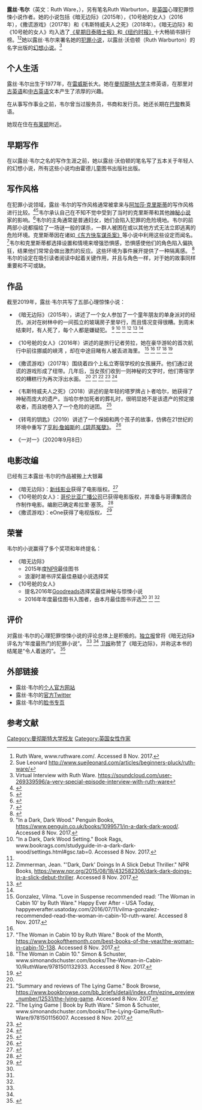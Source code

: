 {{Infobox writer|name=露丝·韦尔|birthplace={{GB}}[[雷威斯|雷威斯]]|occupation=小说家|awards=|notableworks=《暗无边际》
《10号舱的女人》
《撒谎游戏》|nationality={{GB}}|deathplace=|deathdate=|birthdate=1977年|image=Ruth_Ware_(2018).jpg|birthname=|hao=|zi=|pseudonym=|original=|caption=露丝·韦尔（2018年）|genre=犯罪小说、惊悚小说}}

'''露丝·韦尔'''（英文：Ruth Ware，{{bd|1977年||}}），另有笔名Ruth Warburton，是[[英国|英国]]心理犯罪惊悚小说作者。她的小说包括《暗无边际》（2015年），《10号舱的女人》（2016年），《撒谎游戏》（2017年）和《韦斯特威夫人之死》（2018年）。《暗无边际》和《10号舱的女人》均入选了[[星期日泰晤士報|《星期日泰晤士报》]]和[[纽约时报|《纽约时报》]]十大畅销书排行榜。<ref name="#1">Ruth Ware, www.ruthware.com/. Accessed 8 Nov. 2017.</ref><ref>Sue Leonard http://www.suejleonard.com/articles/beginners-pluck/ruth-ware/</ref>她以露丝·韦尔来署名她的[[犯罪小說|犯罪小说]]，以露丝·沃伯顿（Ruth Warburton）的名字出版的[[幻想小說|幻想小说]]。<ref>Virtual Interview with Ruth Ware. https://soundcloud.com/user-269339596/a-very-special-episode-interview-with-ruth-ware</ref> 

== 个人生活 ==
露丝·韦尔出生于1977年，在[[雷威斯|雷威斯]]长大。她在[[曼彻斯特大学|曼彻斯特大学]]主修英语，在那里对[[古英语|古英语]]和[[中古英语|中古英语]]文本产生了浓厚的兴趣。 

在从事写作事业之前，韦尔曾当过服务员，书商和发行员。她还长期在[[巴黎|巴黎]]教英语。 

她现在住在[[布莱顿|布莱顿]]附近。 

== 早期写作 ==
在以露丝·韦尔之名的写作生涯之前，她以露丝·沃伯顿的笔名写了五本关于年轻人的幻想小说，所有这些小说均由霍德儿童图书出版社出版。 

== 写作风格 ==
在犯罪小说领域，露丝·韦尔的写作风格通常被拿来与[[阿加莎·克里斯蒂|阿加莎·克里斯蒂]]的写作风格进行比较。<ref>{{Cite news|url=http://happyeverafter.usatoday.com/2016/07/11/vilma-gonzalez-recommended-read-the-woman-in-cabin-10-ruth-ware/|title=Love in Suspense recommended read: 'The Woman in Cabin 10' by Ruth Ware|date=2016-07-11|work=Happy Ever After|accessdate=2017-11-20|language=en-US|archive-date=2018-01-29|archive-url=https://web.archive.org/web/20180129102934/http://happyeverafter.usatoday.com/2016/07/11/vilma-gonzalez-recommended-read-the-woman-in-cabin-10-ruth-ware/|dead-url=no}}</ref><ref>{{Cite news|url=https://www.nytimes.com/2016/08/07/books/review/inside-the-list.html|title=Inside the List|author=Cowles|first=Gregory|date=2016-07-27|work=The New York Times|accessdate=2017-11-20|language=en-US|issn=0362-4331}}</ref>韦尔承认自己在不知不觉中受到了当时的克里斯蒂和其他[[神秘小說|神秘小说]]家的影响。<ref>{{Cite news|url=https://www.deadgoodbooks.co.uk/ruth-ware-agatha-christie/|title=Ruth Ware on Agatha Christie - Dead Good|date=2016-08-29|work=Dead Good|accessdate=2017-11-20|language=en-GB}}</ref>韦尔的主角通常是普通妇女，她们会陷入犯罪的危险境地。韦尔的前两部小说都描绘了一场谜一般的谋杀，一群人被困在或以其他方式无法立即逃离的危险环境。克里斯蒂因在诸如[[東方快車謀殺案|《东方快车谋杀案》]]等小说中利用这些设定而闻名。<ref>{{Cite book|url=https://www.amazon.com/Murder-Orient-Express-Hercule-Mysteries/dp/0062693662/ref=sr_1_1?s=books&ie=UTF8&qid=1511207837&sr=1-1&keywords=murder+on+the+orient+express&dpID=51F6W5-NBnL&preST=_SY291_BO1,204,203,200_QL40_&dpSrc=srch|title=Murder on the Orient Express: A Hercule Poirot Mystery|last=Christie|first=Agatha|date=2017-10-31|publisher=William Morrow|isbn=9780062693662|edition=Reprint|language=en}}</ref>韦尔和克里斯蒂都选择设置和情境来增强恐惧感，恐惧感使他们的角色陷入偏执狂，结果他们常常会做出激烈的反应。这些环境为事件展开提供了一种隔离感。 <ref>{{Cite news|url=https://www.npr.org/2015/08/10/431136362/english-bachelorette-party-is-the-perfect-setting-for-a-crime-novel|title='Scream' Meets Agatha Christie In 'A Dark, Dark Wood'|work=NPR.org|accessdate=2017-11-20|language=en}}</ref>韦尔的设定在吸引读者阅读中起着关键作用，并且与角色一样，对于她的故事同样重要和不可或缺。 

== 作品 ==
<!-- 檔案不存在 [[File:Bookcoversruthware.jpg|缩略图]] ，可從英文維基百科取得 -->
截至2019年，露丝·韦尔共写了五部心理惊悚小说： 

* 《暗无边际》（2015年），讲述了一个女人参加了一个童年朋友的单身派对的经历。派对在树林中的一间孤立的玻璃房子里举行，而且情况变得很糟。到周末结束时，有人死了，每个人都是嫌疑犯。 <ref name="#2">"In a Dark, Dark Wood." Penguin Books, https://www.penguin.co.uk/books/1099571/in-a-dark-dark-wood/. Accessed 8 Nov. 2017.</ref> <ref>"In a Dark, Dark Wood Setting." Book Rags, www.bookrags.com/studyguide-in-a-dark-dark-wood/settings.html#gsc.tab=0. Accessed 8 Nov. 2017.</ref> <ref name="#1"/> <ref>Zimmerman, Jean. "'Dark, Dark' Doings In A Slick Debut Thriller." NPR Books, https://www.npr.org/2015/08/18/432582306/dark-dark-doings-in-a-slick-debut-thriller. Accessed 8 Nov. 2017.</ref> <ref name="#3">{{Cite web|title=In a Dark, Dark Wood|url=https://www.goodreads.com/book/show/23346377-in-a-dark-dark-wood|accessdate=2017-11-20|work=www.goodreads.com}}</ref> <ref name="#3"/> 

* 《10号舱的女人》（2016年）讲述的是旅行记者劳拉，她在豪华游轮的首次航行中前往挪威的峡湾 ，却在中途目睹有人被丢进海里。 <ref>Gonzalez, Vilma. "Love in Suspense recommended read: 'The Woman in Cabin 10' by Ruth Ware." Happy Ever After - USA Today, happyeverafter.usatoday.com/2016/07/11/vilma-gonzalez-recommended-read-the-woman-in-cabin-10-ruth-ware/. Accessed 8 Nov. 2017.</ref> <ref name="#1"/> <ref name="#4">"The Woman in Cabin 10 by Ruth Ware." Book of the Month, https://www.bookofthemonth.com/best-books-of-the-year/the-woman-in-cabin-10-138. Accessed 8 Nov. 2017.</ref> <ref name="#5">"The Woman in Cabin 10." Simon & Schuster, www.simonandschuster.com/books/The-Woman-in-Cabin-10/RuthWare/9781501132933. Accessed 8 Nov. 2017.</ref> <ref>{{Cite web|title=The Woman in Cabin 10|url=https://www.goodreads.com/book/show/28187230-the-woman-in-cabin-10?from_search=true|accessdate=2017-11-20|work=www.goodreads.com}}</ref> 

* 《撒谎游戏》（2017年）围绕着四个上私立寄宿学校的女孩展开。他们通过说谎的游戏形成了纽带。几年后，当女孩们收到一则神秘的文字时，他们寄宿学校的糟糕行为再次浮出水面。 <ref name="#1"/> <ref>"Summary and reviews of The Lying Game." Book Browse, https://www.bookbrowse.com/bb_briefs/detail/index.cfm/ezine_preview_number/12531/the-lying-game. Accessed 8 Nov. 2017.</ref> <ref>"The Lying Game | Book by Ruth Ware." Simon & Schuster, www.simonandschuster.com/books/The-Lying-Game/Ruth-Ware/9781501156007. Accessed 8 Nov. 2017.</ref> <ref>{{Cite web|title=The Lying Game|url=https://www.goodreads.com/book/show/32895291-the-lying-game?from_search=true|accessdate=2017-11-20|work=www.goodreads.com}}</ref> <ref>{{Cite news|url=https://www.nytimes.com/2017/09/01/books/review/ruth-ware-the-lying-game-guilt-suspense.html|title=Suspense Fiction That Mines the Terrain of Female Guilt|author=Aikman|first=Becky|date=2017-09-01|work=The New York Times|accessdate=2017-11-20|language=en-US|issn=0362-4331}}</ref> 

* 《韦斯特威夫人之死》（2018）讲述的是年轻的塔罗牌占卜者哈尔，她获得了神秘而庞大的遗产。当哈尔参加死者的葬礼时，很明显她不是该遗产的预定接收者，而且她卷入了一个危险的谜团。 <ref>{{Cite web|title=Ruth Ware|url=http://www.simonandschuster.com/authors/Ruth-Ware/505261076|accessdate=2017-11-26|work=Simon & Schuster|language=en}}</ref> 

* 《转弯的钥匙》（2019）讲述了一个保姆和两个孩子的故事，仿佛在21世纪的环境中重写了[[亨利·詹姆斯|亨利·詹姆斯]]的[[碧芦冤孽|《碧芦冤孽》]]。 <ref>{{Cite web|title=Book Marks reviews of The Turn of the Key by Ruth Ware|url=https://bookmarks.reviews/reviews/the-turn-of-the-key/|accessdate=2019-08-09|work=Book Marks|language=en-US}}</ref> 

* 《一对一》（2020年9月8日） 

== 电影改编 ==
已经有三本露丝·韦尔的作品被搬上大银幕 

* 《暗无边际》：[[新線影業|新线影业]]获得了电影版权。<ref>{{Cite news|url=https://ew.com/article/2015/09/29/reese-witherspoon-dark-dark-wood-movie/|title=Reese Witherspoon is developing an 'In A Dark, Dark Wood' adaptation|work=EW.com|accessdate=2017-11-20|language=en}}</ref> 
* 《10号舱的女人》：[[哥伦比亚广播公司|哥伦比亚广播公司]]已获得电影版权，并准备与哥谭集团合作制作电影。编剧已确定希拉里·塞茨。 <ref>{{Cite news|url=https://variety.com/2017/film/news/cbs-films-thriller-the-woman-in-cabin-10-movie-1202010027/|title=Ruth Ware's 'The Woman in Cabin 10' Adaptation in the Works at CBS Films|author=McNary|first=Dave|date=2017-03-16|work=Variety|accessdate=2017-11-20|language=en-US}}</ref> 
* 《撒谎游戏》：eOne获得了电视版权''。'' <ref>{{Cite news|url=https://deadline.com/2017/08/ruth-ware-the-lying-game-picked-up-by-the-gotham-group-1202149738/|title=Ruth Ware's 'The Lying Game' Picked Up By The Gotham Group|author=Busch|first=Anita|date=2017-08-16|work=Deadline|accessdate=2017-11-20|language=en-US}}</ref> 

== 荣誉 ==
韦尔的小说赢得了多个奖项和年终提名： 

* 《暗无边际》 
** 2015年度[[全国公共广播电台|NPR]]最佳图书 
** 浪漫时潮书评奖最佳悬疑小说选择奖 
* 《10号舱的女人》 
** 提名2016年[[Goodreads|Goodreads]]选择奖最佳神秘与惊悚小说 
** 2016年年度最佳图书入围者，由本月最佳图书评选<ref name="#1"/> <ref name="#4"/> <ref name="#5"/> 

== 评价 ==
对露丝·韦尔的心理犯罪惊悚小说的评论总体上是积极的。[[獨立報|独立报]]曾将《暗无边际》评名为“年度最热门的犯罪小说”。 <ref name="#2"/> <ref name="#1"/> [[卫报|卫报]]称赞了《暗无边际》，并称这本书的结尾是“令人着迷的”。 <ref>{{Cite web|title=The best recent crime novels – review roundup|url=https://www.theguardian.com/books/2015/aug/22/the-best-recent-crime-fiction-novels-review-roundup|accessdate=2018-03-14|author=Wilson|date=2015-08-22|first=Laura|work=the Guardian|language=en}}</ref>

== 外部链接 ==
* 露丝·韦尔的[https://ruthware.com/ 个人官方网站]
* 露丝·韦尔的[https://twitter.com/ruthwarewriter 官方Twitter]
* 露丝·韦尔的[https://www.facebook.com/ruthwarewriter/ 脸书专页]

== 参考文献 ==
{{Reflist}}

{{normdaten}}
{{DEFAULTSORT:ware}}
[[Category:曼彻斯特大学校友|Category:曼彻斯特大学校友]]
[[Category:英国女性作家|Category:英国女性作家]]